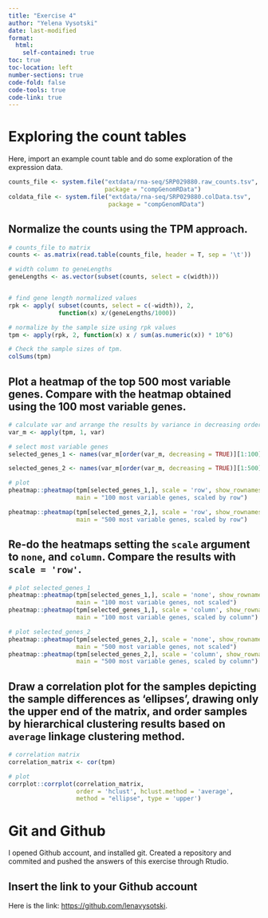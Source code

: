 ```yaml
---
title: "Exercise 4"
author: "Yelena Vysotski"
date: last-modified
format: 
  html:
    self-contained: true
toc: true
toc-location: left
number-sections: true
code-fold: false
code-tools: true
code-link: true
---
```


# Exploring the count tables

Here, import an example count table and do some exploration of the expression data.

```r
counts_file <- system.file("extdata/rna-seq/SRP029880.raw_counts.tsv",
                           package = "compGenomRData")
coldata_file <- system.file("extdata/rna-seq/SRP029880.colData.tsv", 
                            package = "compGenomRData")
```

## Normalize the counts using the TPM approach.

```r
# counts_file to matrix
counts <- as.matrix(read.table(counts_file, header = T, sep = '\t'))

# width column to geneLengths
geneLengths <- as.vector(subset(counts, select = c(width)))


# find gene length normalized values
rpk <- apply( subset(counts, select = c(-width)), 2,
              function(x) x/(geneLengths/1000))

# normalize by the sample size using rpk values
tpm <- apply(rpk, 2, function(x) x / sum(as.numeric(x)) * 10^6)

# Check the sample sizes of tpm. 
colSums(tpm)
```

## Plot a heatmap of the top 500 most variable genes. Compare with the heatmap obtained using the 100 most variable genes.

```r
# calculate var and arrange the results by variance in decreasing order
var_m <- apply(tpm, 1, var)

# select most variable genes
selected_genes_1 <- names(var_m[order(var_m, decreasing = TRUE)][1:100])

selected_genes_2 <- names(var_m[order(var_m, decreasing = TRUE)][1:500])

# plot
pheatmap::pheatmap(tpm[selected_genes_1,], scale = 'row', show_rownames = FALSE, 
                   main = "100 most variable genes, scaled by row")

pheatmap::pheatmap(tpm[selected_genes_2,], scale = 'row', show_rownames = FALSE, 
                   main = "500 most variable genes, scaled by row")
```

## Re-do the heatmaps setting the `scale` argument to `none`, and `column`. Compare the results with `scale = 'row'`.

```r
# plot selected_genes_1
pheatmap::pheatmap(tpm[selected_genes_1,], scale = 'none', show_rownames = FALSE, 
                   main = "100 most variable genes, not scaled")
pheatmap::pheatmap(tpm[selected_genes_1,], scale = 'column', show_rownames = FALSE,
                   main = "100 most variable genes, scaled by column")

# plot selected_genes_2
pheatmap::pheatmap(tpm[selected_genes_2,], scale = 'none', show_rownames = FALSE,
                   main = "500 most variable genes, not scaled")
pheatmap::pheatmap(tpm[selected_genes_2,], scale = 'column', show_rownames = FALSE,
                   main = "500 most variable genes, scaled by column")
```

## Draw a correlation plot for the samples depicting the sample differences as 'ellipses', drawing only the upper end of the matrix, and order samples by hierarchical clustering results based on `average` linkage clustering method.

```r
# correlation matrix
correlation_matrix <- cor(tpm)

# plot
corrplot::corrplot(correlation_matrix,
                   order = 'hclust', hclust.method = 'average',
                   method = "ellipse", type = 'upper')
```

# Git and Github

I opened Github account, and installed git. Created a repository and commited and pushed the answers of this exercise through Rtudio.

## Insert the link to your Github account

Here is the link: <https://github.com/lenavysotski>.
